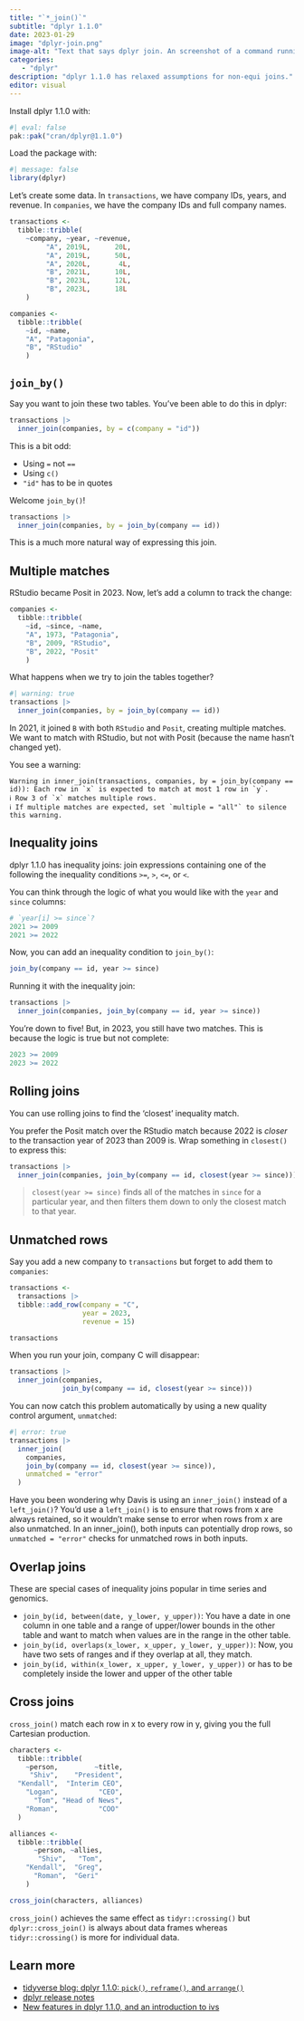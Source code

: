 ```yaml
---
title: "`*_join()`"
subtitle: "dplyr 1.1.0"
date: 2023-01-29
image: "dplyr-join.png"
image-alt: "Text that says dplyr join. An screenshot of a command running the new join by helper."
categories:
   - "dplyr"
description: "dplyr 1.1.0 has relaxed assumptions for non-equi joins."
editor: visual
---
```


Install dplyr 1.1.0 with:

```r
#| eval: false
pak::pak("cran/dplyr@1.1.0")
```

Load the package with:

```r
#| message: false
library(dplyr)
```

Let's create some data. In `transactions`, we have company IDs, years, and revenue. In `companies`, we have the company IDs and full company names.

```r
transactions <-
  tibble::tribble(
    ~company, ~year, ~revenue,
         "A", 2019L,      20L,
         "A", 2019L,      50L,
         "A", 2020L,       4L,
         "B", 2021L,      10L,
         "B", 2023L,      12L,
         "B", 2023L,      18L
    )

companies <- 
  tibble::tribble(
    ~id, ~name,
    "A", "Patagonia",
    "B", "RStudio"
    )
```

## `join_by()`

Say you want to join these two tables. You've been able to do this in dplyr:

```r
transactions |> 
  inner_join(companies, by = c(company = "id"))
```

This is a bit odd:

-   Using `=` not `==`
-   Using `c()`
-   `"id"` has to be in quotes

Welcome `join_by()`!

```r
transactions |> 
  inner_join(companies, by = join_by(company == id))
```

This is a much more natural way of expressing this join.

## Multiple matches

RStudio became Posit in 2023. Now, let's add a column to track the change:

```r
companies <-
  tibble::tribble(
    ~id, ~since, ~name,
    "A", 1973, "Patagonia",
    "B", 2009, "RStudio",
    "B", 2022, "Posit"
    )
```

What happens when we try to join the tables together?

```r
#| warning: true
transactions |> 
  inner_join(companies, by = join_by(company == id))
```

In 2021, it joined `B` with both `RStudio` and `Posit`, creating multiple matches. We want to match with RStudio, but not with Posit (because the name hasn't changed yet).

You see a warning:

```         
Warning in inner_join(transactions, companies, by = join_by(company == id)): Each row in `x` is expected to match at most 1 row in `y`.
ℹ Row 3 of `x` matches multiple rows.
ℹ If multiple matches are expected, set `multiple = "all"` to silence this warning.
```

## Inequality joins

dplyr 1.1.0 has inequality joins: join expressions containing one of the following the inequality conditions `>=`, `>`, `<=`, or `<`.

You can think through the logic of what you would like with the `year` and `since` columns:

```r
# `year[i] >= since`?
2021 >= 2009
2021 >= 2022
```

Now, you can add an inequality condition to `join_by()`:

``` r
join_by(company == id, year >= since)
```

Running it with the inequality join:

```r
transactions |>
  inner_join(companies, join_by(company == id, year >= since))
```

You're down to five! But, in 2023, you still have two matches. This is because the logic is true but not complete:

```r
2023 >= 2009
2023 >= 2022
```

## Rolling joins

You can use rolling joins to find the 'closest' inequality match.

You prefer the Posit match over the RStudio match because 2022 is *closer* to the transaction year of 2023 than 2009 is. Wrap something in `closest()` to express this:

```r
transactions |>
  inner_join(companies, join_by(company == id, closest(year >= since)))
```

> `closest(year >= since)` finds all of the matches in `since` for a particular year, and then filters them down to only the closest match to that year.

## Unmatched rows

Say you add a new company to `transactions` but forget to add them to `companies`:

```r
transactions <-
  transactions |>
  tibble::add_row(company = "C",
                  year = 2023,
                  revenue = 15)

transactions
```

When you run your join, company C will disappear:

```r
transactions |>
  inner_join(companies,
             join_by(company == id, closest(year >= since)))
```

You can now catch this problem automatically by using a new quality control argument, `unmatched`:

```r
#| error: true
transactions |>
  inner_join(
    companies, 
    join_by(company == id, closest(year >= since)),
    unmatched = "error"
  )
```

::: callout-tip
Have you been wondering why Davis is using an `inner_join()` instead of a `left_join()`? You'd use a `left_join()` is to ensure that rows from x are always retained, so it wouldn't make sense to error when rows from x are also unmatched. In an inner_join(), both inputs can potentially drop rows, so `unmatched = "error"` checks for unmatched rows in both inputs.
:::

## Overlap joins

These are special cases of inequality joins popular in time series and genomics.

-   `join_by(id, between(date, y_lower, y_upper))`: You have a date in one column in one table and a range of upper/lower bounds in the other table and want to match when values are in the range in the other table.
-   `join_by(id, overlaps(x_lower, x_upper, y_lower, y_upper))`: Now, you have two sets of ranges and if they overlap at all, they match.
-   `join_by(id, within(x_lower, x_upper, y_lower, y_upper))` or has to be completely inside the lower and upper of the other table

## Cross joins

`cross_join()` match each row in x to every row in y, giving you the full Cartesian production.

```r
characters <-
  tibble::tribble(
    ~person,         ~title,
     "Shiv",    "President",
  "Kendall",  "Interim CEO",
    "Logan",          "CEO",
      "Tom", "Head of News",
    "Roman",          "COO"
  )

alliances <-
  tibble::tribble(
      ~person, ~allies,
       "Shiv",   "Tom",
    "Kendall",  "Greg",
      "Roman",  "Geri"
    )

cross_join(characters, alliances)
```

::: callout-tip
`cross_join()` achieves the same effect as `tidyr::crossing()` but `dplyr::cross_join()` is always about data frames whereas `tidyr::crossing()` is more for individual data.
:::

## Learn more

-   [tidyverse blog: dplyr 1.1.0: `pick()`, `reframe()`, and `arrange()`](https://www.tidyverse.org/blog/2023/02/dplyr-1-1-0-pick-reframe-arrange/#arrange)
-   [dplyr release notes](https://dplyr.tidyverse.org/news/index.html)
-   [New features in dplyr 1.1.0, and an introduction to ivs](https://www.youtube.com/watch?v=9LAML4Nr1II)
